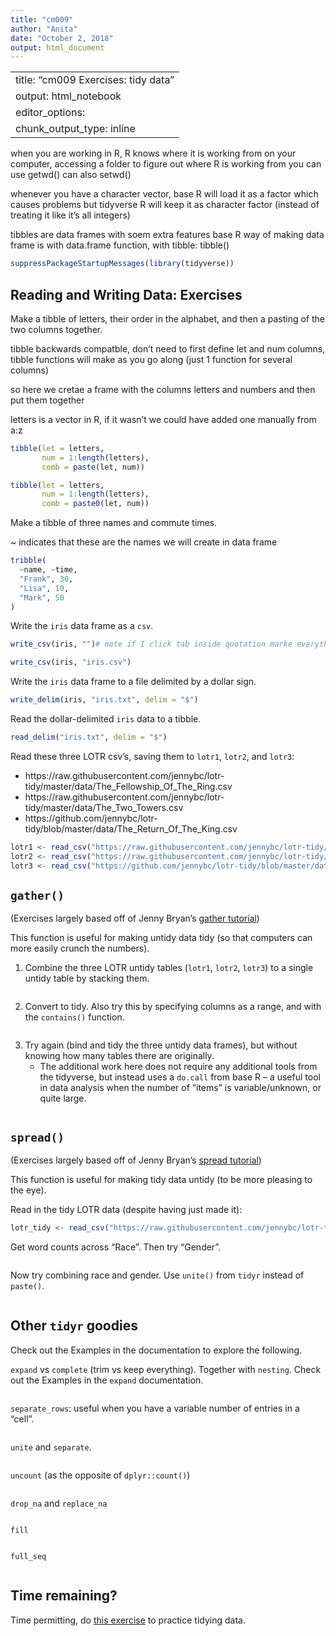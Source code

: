 ```yaml
---
title: "cm009"
author: "Anita"
date: "October 2, 2018"
output: html_document
---
```


---
title: "cm009 Exercises: tidy data"
output: html_notebook
editor_options: 
  chunk_output_type: inline
---


when you are working in R, R knows where it is working from on your computer, accessing a folder
to figure out where R is working from you can use getwd()
can also setwd()


whenever you have a character vector, base R will load it as a factor which causes problems
but tidyverse R will keep it as character factor (instead of treating it like it's all integers)


tibbles are data frames with soem extra features
base R way of making data frame is with data.frame function, with tibble:  tibble()
```r
suppressPackageStartupMessages(library(tidyverse))
```

## Reading and Writing Data: Exercises

Make a tibble of letters, their order in the alphabet, and then a pasting of the two columns together.

tibble backwards compatble, don't need to first define let and num columns, tibble functions will make as you go along (just 1 function for several columns)

so here we cretae a frame with the columns letters and numbers and then put them together

letters is a vector in R, if it wasn't we could have added one manually from a:z
```r
tibble(let = letters,
       num = 1:length(letters),
       comb = paste(let, num))

tibble(let = letters,
       num = 1:length(letters),
       comb = paste0(let, num))
```

Make a tibble of three names and commute times.


~ indicates that these are the names we will create in data frame
```r
tribble(
  ~name, ~time,
  "Frank", 30,
  "Lisa", 10,
  "Mark", 50
)
```


Write the `iris` data frame as a `csv`. 

```r

write_csv(iris, "")# note if I click tab inside quotation marke everything in my current working directory comes up to choose from

write_csv(iris, "iris.csv")
```

Write the `iris` data frame to a file delimited by a dollar sign. 

```r
write_delim(iris, "iris.txt", delim = "$")

```

Read the dollar-delimited `iris` data to a tibble.

```r
read_delim("iris.txt", delim = "$")

```

Read these three LOTR csv's, saving them to `lotr1`, `lotr2`, and `lotr3`:

- https://raw.githubusercontent.com/jennybc/lotr-tidy/master/data/The_Fellowship_Of_The_Ring.csv
- https://raw.githubusercontent.com/jennybc/lotr-tidy/master/data/The_Two_Towers.csv
- https://github.com/jennybc/lotr-tidy/blob/master/data/The_Return_Of_The_King.csv

```r
lotr1 <- read_csv("https://raw.githubusercontent.com/jennybc/lotr-tidy/master/data/The_Fellowship_Of_The_Ring.csv")
lotr2 <- read_csv("https://raw.githubusercontent.com/jennybc/lotr-tidy/master/data/The_Two_Towers.csv")
lotr3 <- read_csv("https://github.com/jennybc/lotr-tidy/blob/master/data/The_Return_Of_The_King.csv")
```

## `gather()`

(Exercises largely based off of Jenny Bryan's [gather tutorial](https://github.com/jennybc/lotr-tidy/blob/master/02-gather.md))

This function is useful for making untidy data tidy (so that computers can more easily crunch the numbers).

1. Combine the three LOTR untidy tables (`lotr1`, `lotr2`, `lotr3`) to a single untidy table by stacking them.  

```r

```

2. Convert to tidy. Also try this by specifying columns as a range, and with the `contains()` function.

```r

```

3. Try again (bind and tidy the three untidy data frames), but without knowing how many tables there are originally. 
    - The additional work here does not require any additional tools from the tidyverse, but instead uses a `do.call` from base R -- a useful tool in data analysis when the number of "items" is variable/unknown, or quite large. 

```r

```

## `spread()`

(Exercises largely based off of Jenny Bryan's [spread tutorial](https://github.com/jennybc/lotr-tidy/blob/master/03-spread.md))

This function is useful for making tidy data untidy (to be more pleasing to the eye).

Read in the tidy LOTR data (despite having just made it):

```r
lotr_tidy <- read_csv("https://raw.githubusercontent.com/jennybc/lotr-tidy/master/data/lotr_tidy.csv")
```

Get word counts across "Race". Then try "Gender". 

```r

```

Now try combining race and gender. Use `unite()` from `tidyr` instead of `paste()`. 

```r

```

## Other `tidyr` goodies

Check out the Examples in the documentation to explore the following.

`expand` vs `complete` (trim vs keep everything). Together with `nesting`. Check out the Examples in the `expand` documentation.

```r

```

`separate_rows`: useful when you have a variable number of entries in a "cell".

```r

```

`unite` and `separate`.

```r

```

`uncount` (as the opposite of `dplyr::count()`)

```r

```


`drop_na` and `replace_na`

```r

```

`fill`

```r

```


`full_seq`

```r

```


## Time remaining?

Time permitting, do [this exercise](https://github.com/jennybc/lotr-tidy/blob/master/02-gather.md#exercises) to practice tidying data. 